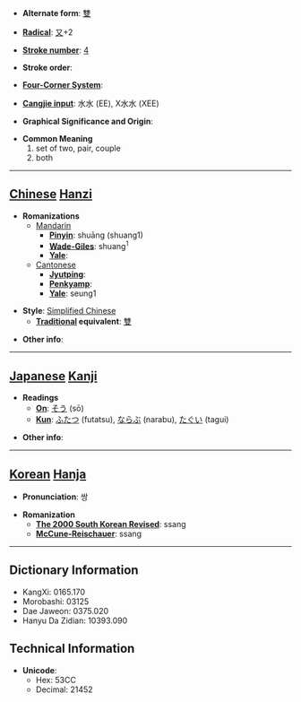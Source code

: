 * '''Alternate form''': [[雙]]

* '''[[Wiktionary:Chinese radical index| Radical]]''': [[Wiktionary:Chinese radical index 又|又]]+2

* '''[[Wiktionary:Chinese total strokes index|Stroke number]]''': [[Wiktionary:Chinese total strokes index 4|4]]

* '''Stroke order''': 

* '''[[Wiktionary:Chinese four corner index|Four-Corner System]]''': 

* '''[[Wiktionary:Chinese Cangjie index|Cangjie input]]''': 水水 (EE), X水水 (XEE)

* '''Graphical Significance and Origin''': 

* '''Common Meaning'''
*#set of two, pair, couple
*# both


----

== [[Chinese]] [[Hanzi]] ==

* '''Romanizations'''
** [[Mandarin]]
*** '''[[Pinyin]]''': shuāng (shuang1)
*** '''[[Wade-Giles]]''': shuang<sup>1</sup>
*** '''[[Yale]]''': 
**[[Cantonese]]
***'''[[Jyutping]]''':
***'''[[Penkyamp]]''': 
***'''[[Yale]]''': seung1

* '''Style''': [[Simplified Chinese]] 
** '''[[Traditional Chinese|Traditional]] equivalent''': [[雙]]

* '''Other info''': 

----

== [[Japanese]] [[Kanji]] ==

* '''Readings'''
** '''[[On]]''': [[そう]] (sō)
** '''[[Kun]]''': [[ふたつ]] (futatsu), [[ならぶ]] (narabu), [[たぐい]] (tagui)

* '''Other info''':  

----

== [[Korean]] [[Hanja]] ==

* '''Pronunciation''': 쌍

* '''Romanization'''
** '''[[The 2000 South Korean Revised Romanization|The 2000 South Korean Revised]]''': ssang
** '''[[McCune-Reischauer]]''': ssang

----

== Dictionary Information ==

* KangXi: 0165.170
* Morobashi: 03125
* Dae Jaweon: 0375.020
* Hanyu Da Zidian: 10393.090

== Technical Information ==

* '''Unicode''':
** Hex: 53CC
** Decimal: 21452
